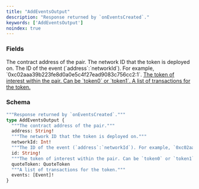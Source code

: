 ```yaml
---
title: "AddEventsOutput"
description: "Response returned by `onEventsCreated`."
keywords: ['AddEventsOutput']
noindex: true
---
```


### Fields

<ResponseField name="address" type="String!" required>
  The contract address of the pair.
</ResponseField>

<ResponseField name="networkId" type="Int!" required>
  The network ID that the token is deployed on.
</ResponseField>

<ResponseField name="id" type="String!" required>
  The ID of the event (`address`:`networkId`). For example, `0xc02aaa39b223fe8d0a0e5c4f27ead9083c756cc2:1`.
</ResponseField>

<a href="/api-reference/types/quotetoken">
  <ResponseField name="quoteToken" type="QuoteToken">
    The token of interest within the pair. Can be `token0` or `token1`.
  </ResponseField>
</a>

<a href="/api-reference/types/event">
  <ResponseField name="events" type="[Event]!" required>
    A list of transactions for the token.
  </ResponseField>
</a>

### Schema


```graphql 
"""Response returned by `onEventsCreated`."""
type AddEventsOutput {
  """The contract address of the pair."""
  address: String!
  """The network ID that the token is deployed on."""
  networkId: Int!
  """The ID of the event (`address`:`networkId`). For example, `0xc02aaa39b223fe8d0a0e5c4f27ead9083c756cc2:1`."""
  id: String!
  """The token of interest within the pair. Can be `token0` or `token1`."""
  quoteToken: QuoteToken
  """A list of transactions for the token."""
  events: [Event]!
}
```
